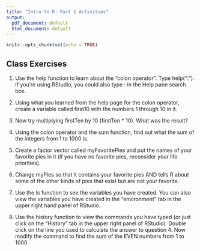 ```yaml
---
title: "Intro to R: Part 1 Activities"
output:
  pdf_document: default
  html_document: default
---
```


```r
knitr::opts_chunk$set(echo = TRUE)
```

## Class Exercises

1.  Use the help function to learn about the “colon operator”.  Type help(“:”).  If you’re using RStudio, you could also type : in the Help pane search box.

2.  Using what you learned from the help page for the colon operator, create a variable called first10 with the numbers 1 through 10 in it.

3.  Now try multiplying firstTen by 10 (firstTen * 10).  What was the result?

4.  Using the colon operator and the sum function, find out what the sum of the integers from 1 to 1000 is.  

5.  Create a factor vector called myFavoritePies and put the names of your favorite pies in it (if you have no favorite pies, reconsider your life priorities).

6.  Change myPies so that it contains your favorite pies AND tells R about some of the other kinds of pies that exist but are not your favorite.

7.  Use the ls function to see the variables you have created.  You can also view the variables you have created in the “environment” tab in the upper right hand panel of RStudio.

8.  Use the history function to view the commands you have typed (or just click on the “History” tab in the upper right panel of RStudio).  Double click on the line you used to calculate the answer to question 4.  Now modify the command to find the sum of the EVEN numbers from 1 to 1000.
